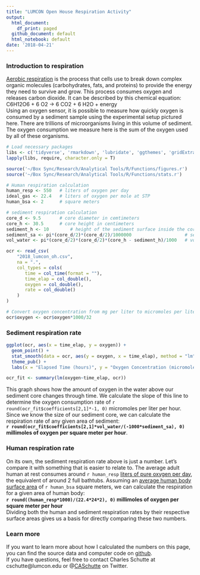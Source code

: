 ```yaml
---
title: "LUMCON Open House Respiration Activity"
output:
  html_document:
    df_print: paged
  github_document: default
  html_notebook: default
date: '2018-04-21'
---
```


### Introduction to respiration
[Aerobic respiration](https://en.wikipedia.org/wiki/Cellular_respiration#Aerobic_respiration) is the process that cells use to break down complex organic molecules (carbohydrates, fats, and proteins) to provide the energy they need to survive and grow. This process consumes oxygen and releases carbon dioxide. It can be described by this chemical equation:    
C6H12O6 + 6 O2 → 6 CO2 + 6 H2O + energy    
Using an oxygen sensor, it is possible to measure how quickly oxygen is consumed by a sediment sample using the experimental setup pictured here. There are trillions of microorganisms living in this volume of sediment. The oxygen consumption we measure here is the sum of the oxygen used by all of these organisms.

```r
# Load necessary packages
libs <- c('tidyverse', 'rmarkdown', 'lubridate', 'ggthemes', 'gridExtra', 'gtable', 'ggpubr', 'broom')
lapply(libs, require, character.only = T)

source('~/Box Sync/Research/Analytical Tools/R/Functions/figures.r')
source('~/Box Sync/Research/Analytical Tools/R/Functions/stats.r')
```

```r
# Human respiration calculation
human_resp <- 550   # liters of oxygen per day
ideal_gas <- 22.4   # liters of oxygen per mole at STP
human_bsa <- 2      # square meters

# sediment respiration calculation
core_d <- 9.5       # core diameter in cemtimeters
core_h <- 30.5      # core height in centimeters
sediment_h <- 10        # height of the sediment surface inside the core in centimeters
sediment_sa <- pi*(core_d/2)*(core_d/2)/1000000                    # sediment surface area in square meters
vol_water <- pi*(core_d/2)*(core_d/2)*(core_h - sediment_h)/1000   # volume of overlying water in liters
```

```r
ocr <- read_csv(
    "2018_lumcon_oh.csv", 
    na = ".",
    col_types = cols(
       time = col_time(format = ""),
       time_elap = col_double(),
       oxygen = col_double(),
       rate = col_double()
    )
)

# Convert oxygen concentration from mg per liter to micromoles per liter
ocr$oxygen <- ocr$oxygen*1000/32
```

### Sediment respiration rate
```r
ggplot(ocr, aes(x = time_elap, y = oxygen)) +
  geom_point() +
  stat_smooth(data = ocr, aes(y = oxygen, x = time_elap), method = "lm", formula = y ~ x, size = 0.5, se = FALSE, fullrange = F, colour = "red", linetype = "solid") +
  theme_pub() +
  labs(x = "Elapsed Time (hours)", y = "Oxygen Concentration (micromoles per liter)")

ocr_fit <- summary(lm(oxygen~time_elap, ocr))
```

This graph shows how the amount of oxygen in the water above our sediment core changes through time. We calculate the slope of this line to determine the oxygen consumption rate of `r round(ocr_fit$coefficients[2,1]*-1, 0)` micromoles per liter per hour. Since we know the size of our sediment core, we can calculate the respiration rate of any given area of sediment:    
**`r round(ocr_fit$coefficients[2,1]*vol_water/(-1000*sediment_sa), 0)` millimoles of oxygen per square meter per hour**.

### Human respiration rate
On its own, the sediment respiration rate above is just a number. Let's compare it with something that is easier to relate to. The average adult human at rest consumes around `r human_resp` [liters of pure oxygen per day](https://health.howstuffworks.com/human-body/systems/respiratory/question98.htm), the equivalent of around 2 full bathtubs. Assuming an [average human body surface area](https://en.wikipedia.org/wiki/Body_surface_area) of `r human_bsa` square meters, we can calculate the respiration for a given area of human body:    
**`r round((human_resp*1000)/(22.4*24*2), 0)` millimoles of oxygen per square meter per hour**    
Dividing both the human and sediment respiration rates by their respective surface areas gives us a basis for directly comparing these two numbers. 

### Learn more
If you want to learn more about how I calculated the numbers on this page, you can find the source data and computer code on [github]().    
If you have questions, feel free to contact Charles Schutte at cschutte@lumcon.edu or @[CASchutte](https://twitter.com/caschutte) on Twitter.



